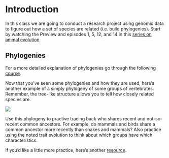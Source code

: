 # Introduction 

In this class we are going to conduct a research project using genomic data to figure out how a set of species are related (i.e. build phylogenies).
Start by watching the Preview and episodes 1, 5, 12, and 14 in this [series on animal evolution](https://www.youtube.com/playlist?list=PL8dPuuaLjXtNRgJI4gHRLFtOD_r4hfJaF).

## Phylogenies

For a more detailed explanation of phylogenies go through the following [course](https://www.ebi.ac.uk/training/online/courses/introduction-to-phylogenetics/#vf-tabs__section--contents).  

Now that you've seen some phylogenies and how they are used, here's another example of a simply phylogeny of some groups of vertebrates.
Remember, 
the tree-like structure allows you to tell how closely related species are.

![](https://cdn.britannica.com/83/199483-050-7A240BE2.jpg)

Use this phylogeny to practive tracing back who shares recent and not-so-recent common ancestors.
For example, do mammals and birds share a common ancestor more recently than snakes and mammals?
Also practice using the noted trait evolution to think about which groups have which characteristics.

If you'd like a little more practice, here's another [resource](https://evolution.berkeley.edu/evolution-101/the-history-of-life-looking-at-the-patterns/).
